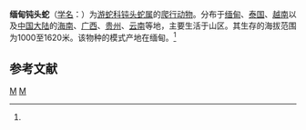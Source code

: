 {{Speciesbox
| taxon = Pareas hamptoni
| binomial_authority = (Boulenger, 1907)<ref name='id4676'>{{cite web| url =http://www.bioinfo.cn/db05/BjdwSpecies.php?action=view&id=4676| title =缅甸钝头蛇| work =《中国动物物种编目数据库》| publisher =中国科学院微生物研究所| author =中国科学院动物研究所| accessdate =2009-04-11| deadurl =yes| archiveurl =https://web.archive.org/web/20160305025340/http://www.bioinfo.cn/db05/BjdwSpecies.php?action=view&id=4676| archivedate =2016-03-05}}</ref>
}}

'''缅甸钝头蛇'''（[[学名|学名]]：{{lang|la|''Pareas hamptoni''}}）为[[游蛇科|游蛇科]][[钝头蛇属|钝头蛇属]]的[[爬行动物|爬行动物]]。分布于[[缅甸|缅甸]]、[[泰国|泰国]]、[[越南|越南]]以及[[中国大陆|中国大陆]]的[[海南|海南]]、[[广西|广西]]、[[贵州|贵州]]、[[云南|云南]]等地，主要生活于山区。其生存的海拔范围为1000至1620米。该物种的模式产地在缅甸。<ref name='id4676'/>

== 参考文献 ==
{{reflist}}

{{taxonbar}}

[[Category:钝头蛇属|M]]
[[Category:_1907年描述的动物|M]]